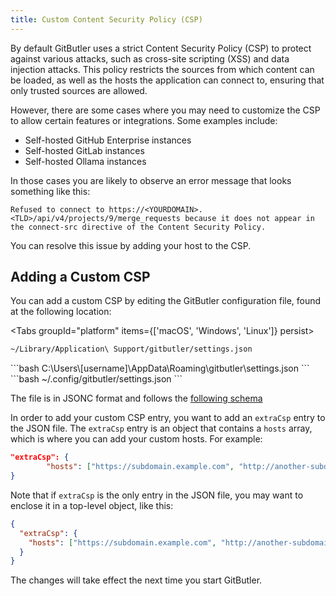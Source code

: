```yaml
---
title: Custom Content Security Policy (CSP)
---
```



By default GitButler uses a strict Content Security Policy (CSP) to protect against various attacks, such as cross-site scripting (XSS) and data injection attacks. This policy restricts the sources from which content can be loaded, as well as the hosts the application can connect to, ensuring that only trusted sources are allowed.

However, there are some cases where you may need to customize the CSP to allow certain features or integrations. Some examples include:
- Self-hosted GitHub Enterprise instances
- Self-hosted GitLab instances
- Self-hosted Ollama instances

In those cases you are likely to observe an error message that looks something like this:

```
Refused to connect to https://<YOURDOMAIN>.<TLD>/api/v4/projects/9/merge_requests because it does not appear in the connect-src directive of the Content Security Policy.
```

You can resolve this issue by adding your host to the CSP. 

## Adding a Custom CSP

You can add a custom CSP by editing the GitButler configuration file, found at the following location:

<Tabs groupId="platform" items={['macOS', 'Windows', 'Linux']} persist>
  <Tab value="macOS">
  ```bash
  ~/Library/Application\ Support/gitbutler/settings.json
  ```
  </Tab>
  <Tab value="Windows">
  ```bash
  C:\Users\[username]\AppData\Roaming\gitbutler\settings.json
  ```
  </Tab>
  <Tab value="Linux">
  ```bash
  ~/.config/gitbutler/settings.json
  ```
  </Tab>
</Tabs>

The file is in JSONC format and follows the [following schema](https://github.com/gitbutlerapp/gitbutler/blob/master/crates/but-settings/assets/defaults.jsonc)

In order to add your custom CSP entry, you want to add an `extraCsp` entry to the JSON file. The `extraCsp` entry is an object that contains a `hosts` array, which is where you can add your custom hosts. For example:

```json
"extraCsp": {
		"hosts": ["https://subdomain.example.com", "http://another-subdomain.example.com"]
}
```

Note that if `extraCsp` is the only entry in the JSON file, you may want to enclose it in a top-level object, like this:

```json
{
  "extraCsp": {
    "hosts": ["https://subdomain.example.com", "http://another-subdomain.example.com"]
  }
}
```

The changes will take effect the next time you start GitButler.